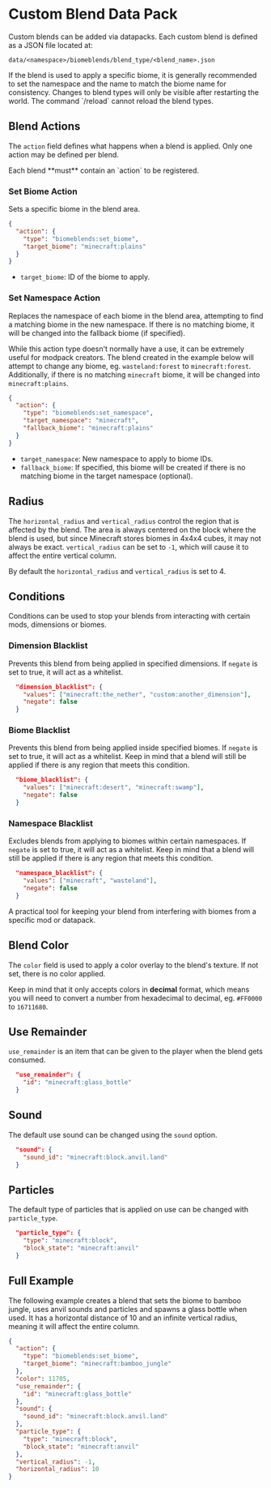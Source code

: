 # Custom Blend Data Pack

Custom blends can be added via datapacks. Each custom blend is defined as a JSON file located at:
```
data/<namespace>/biomeblends/blend_type/<blend_name>.json
```

<Callout variant="info">
  If the blend is used to apply a specific biome, it is generally recommended to set the namespace and the name to match the biome name for consistency.
</Callout>

<Callout variant="warning">
  Changes to blend types will only be visible after restarting the world. The command `/reload` cannot reload the blend types.
</Callout>

## Blend Actions

The `action` field defines what happens when a blend is applied. Only one action may be defined per blend.

<Callout variant="info">
  Each blend **must** contain an `action` to be registered.
</Callout>

### Set Biome Action

Sets a specific biome in the blend area.

```json
{
  "action": {
    "type": "biomeblends:set_biome",
    "target_biome": "minecraft:plains"
  }
}
```

- `target_biome`: ID of the biome to apply.

### Set Namespace Action

Replaces the namespace of each biome in the blend area, attempting to find a matching biome in the new namespace. If there is no matching biome, it will be changed into the fallback biome (if specified).

While this action type doesn't normally have a use, it can be extremely useful for modpack creators. The blend created in the example below will attempt to change any biome, eg. `wasteland:forest` to `minecraft:forest`. Additionally, if there is no matching `minecraft` biome, it will be changed into `minecraft:plains`.

```json
{
  "action": {
    "type": "biomeblends:set_namespace",
    "target_namespace": "minecraft",
    "fallback_biome": "minecraft:plains"
  }
}
```

- `target_namespace`: New namespace to apply to biome IDs.
- `fallback_biome`: If specified, this biome will be created if there is no matching biome in the target namespace (optional).

## Radius

The `horizontal_radius` and `vertical_radius` control the region that is affected by the blend. The area is always centered on the block where the blend is used, but since Minecraft stores biomes in 4x4x4 cubes, it may not always be exact. `vertical_radius` can be set to `-1`, which will cause it to affect the entire vertical column.

By default the `horizontal_radius` and `vertical_radius` is set to 4.

## Conditions

Conditions can be used to stop your blends from interacting with certain mods, dimensions or biomes.

### Dimension Blacklist

Prevents this blend from being applied in specified dimensions. If `negate` is set to true, it will act as a whitelist.

```json
  "dimension_blacklist": {
    "values": ["minecraft:the_nether", "custom:another_dimension"],
    "negate": false
  }
```

### Biome Blacklist

Prevents this blend from being applied inside specified biomes. If `negate` is set to true, it will act as a whitelist. Keep in mind that a blend will still be applied if there is any region that meets this condition.

```json
  "biome_blacklist": {
    "values": ["minecraft:desert", "minecraft:swamp"],
    "negate": false
  }
```

### Namespace Blacklist

Excludes blends from applying to biomes within certain namespaces. If `negate` is set to true, it will act as a whitelist. Keep in mind that a blend will still be applied if there is any region that meets this condition.

```json
  "namespace_blacklist": {
    "values": ["minecraft", "wasteland"],
    "negate": false
  }
```

A practical tool for keeping your blend from interfering with biomes from a specific mod or datapack.

## Blend Color

The `color` field is used to apply a color overlay to the blend's texture. If not set, there is no color applied.

Keep in mind that it only accepts colors in **decimal** format, which means you will need to convert a number from hexadecimal to decimal, eg. `#FF0000` to `16711680`.

## Use Remainder

`use_remainder` is an item that can be given to the player when the blend gets consumed.

```json
  "use_remainder": {
    "id": "minecraft:glass_bottle"
  }
```

## Sound

The default use sound can be changed using the `sound` option.

```json
  "sound": {
    "sound_id": "minecraft:block.anvil.land"
  }
```

## Particles

The default type of particles that is applied on use can be changed with `particle_type`.

```json
  "particle_type": {
    "type": "minecraft:block",
    "block_state": "minecraft:anvil"
  }
```

## Full Example

The following example creates a blend that sets the biome to bamboo jungle, uses anvil sounds and particles and spawns a glass bottle when used. It has a horizontal distance of 10 and an infinite vertical radius, meaning it will affect the entire column.
```json
{
  "action": {
    "type": "biomeblends:set_biome",
    "target_biome": "minecraft:bamboo_jungle"
  },
  "color": 11705,
  "use_remainder": {
    "id": "minecraft:glass_bottle"
  },
  "sound": {
    "sound_id": "minecraft:block.anvil.land"
  },
  "particle_type": {
    "type": "minecraft:block",
    "block_state": "minecraft:anvil"
  },
  "vertical_radius": -1,
  "horizontal_radius": 10
}
```